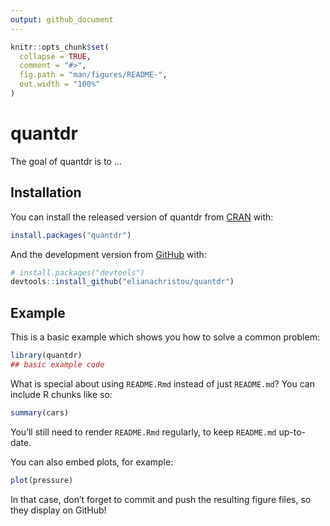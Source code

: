 ```yaml
---
output: github_document
---
```


<!-- README.md is generated from README.Rmd. Please edit that file -->

```r
knitr::opts_chunk$set(
  collapse = TRUE,
  comment = "#>",
  fig.path = "man/figures/README-",
  out.width = "100%"
)
```

# quantdr

<!-- badges: start -->
<!-- badges: end -->

The goal of quantdr is to ...

## Installation

You can install the released version of quantdr from [CRAN](https://CRAN.R-project.org) with:

``` r
install.packages("quantdr")
```

And the development version from [GitHub](https://github.com/) with:

``` r
# install.packages("devtools")
devtools::install_github("elianachristou/quantdr")
```
## Example

This is a basic example which shows you how to solve a common problem:

```r
library(quantdr)
## basic example code
```

What is special about using `README.Rmd` instead of just `README.md`? You can include R chunks like so:

```r
summary(cars)
```

You'll still need to render `README.Rmd` regularly, to keep `README.md` up-to-date.

You can also embed plots, for example:

```r
plot(pressure)
```

In that case, don't forget to commit and push the resulting figure files, so they display on GitHub!
